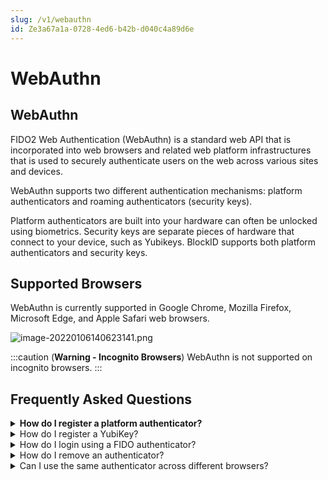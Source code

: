 ```yaml
---
slug: /v1/webauthn
id: Ze3a67a1a-0728-4ed6-b42b-d040c4a89d6e
---
```

# WebAuthn

## WebAuthn

FIDO2 Web Authentication (WebAuthn) is a standard web API that is incorporated into web browsers and related web platform infrastructures that is used to securely authenticate users on the web across various sites and devices. 

WebAuthn supports two different authentication mechanisms: platform authenticators and roaming authenticators (security keys). 

Platform authenticators are built into your hardware can often be unlocked using biometrics. Security keys are separate pieces of hardware that connect to your device, such as Yubikeys. BlockID supports both platform authenticators and security keys.   



## Supported Browsers

WebAuthn is currently supported in Google Chrome, Mozilla Firefox, Microsoft Edge, and Apple Safari web browsers.

![image-20220106140623141.png](https://cdn.document360.io/aeae7c88-d2f4-4a9c-bba9-c4f368260d78/Images/Documentation/image-20220106140623141.png)

:::caution (**Warning - Incognito Browsers**)
WebAuthn is not supported on incognito browsers. 
:::

## Frequently Asked Questions

<details>
<summary>
<b>How do I register a platform authenticator?</b>
</summary>

<br />
Users can register a platform authenticator from the BlockID Admin Portal.

- Select **My Profile** from the main menu dashboard

![image.png](https://cdn.document360.io/aeae7c88-d2f4-4a9c-bba9-c4f368260d78/Images/Documentation/image%2837%29.png)

- Select **Setup a platform authenticator**


- Review the instructions. Click **Use platform authenticator**

<img src="https://cdn.document360.io/aeae7c88-d2f4-4a9c-bba9-c4f368260d78/Images/Documentation/image-20220106145653786.png" />

- Enable permission in your browser

<img src="https://cdn.document360.io/aeae7c88-d2f4-4a9c-bba9-c4f368260d78/Images/Documentation/image-20220106150105108.png" />

- Enter a unique name and click **Done** 

<img src="https://cdn.document360.io/aeae7c88-d2f4-4a9c-bba9-c4f368260d78/Images/Documentation/image-20220106150725313.png" />

- The device associated as the platform authenticator will now be viewable under the **Devices** tab of your user profile


![image-20220106150952335.png](https://cdn.document360.io/aeae7c88-d2f4-4a9c-bba9-c4f368260d78/Images/Documentation/image-20220106150952335.png)
</details>

<details>
<summary>
How do I register a YubiKey?
</summary>

Users can register a security key from the BlockID Admin Portal.


- Select **My Profile** from the main menu dashboard

![image.png](https://cdn.document360.io/aeae7c88-d2f4-4a9c-bba9-c4f368260d78/Images/Documentation/image%2837%29.png)

- Select **Setup a security key**


-  Review the instructions. Select **Use Security Key**

<img src="https://cdn.document360.io/aeae7c88-d2f4-4a9c-bba9-c4f368260d78/Images/Documentation/image-20220106153945505.png" />

- Insert the YubiKey into a USB-port and touch the YubiKey to verify you are human

<img src="https://cdn.document360.io/aeae7c88-d2f4-4a9c-bba9-c4f368260d78/Images/Documentation/image-20220106154334237.png" />

-  Enter a unique name when prompted and click **Done** 

- The device associated with the security key will now be viewable under the **Devices** tab of your user profile

<img src="https://cdn.document360.io/aeae7c88-d2f4-4a9c-bba9-c4f368260d78/Images/Documentation/image-20220106155652517.png" />

</details>

<details>
<summary>
How do I login using a FIDO authenticator?
</summary>


:::tip (**Note:**)
Please setup a platform authenticator or security key for your account before continuing (see above for info on how)
::: 

- From the sign-in page, click **Username**. Enter your username and click **Next**

![image.png](https://cdn.document360.io/aeae7c88-d2f4-4a9c-bba9-c4f368260d78/Images/Documentation/image%2830%29.png)

- Select **Security Key** from the displayed menu 

![image.png](https://cdn.document360.io/aeae7c88-d2f4-4a9c-bba9-c4f368260d78/Images/Documentation/image%2831%29.png)


:::caution (**Note:**)
This option will only be available if a FIDO authenticator is associated with your account 
::: 

- Confirm the request on your device with biometric or a pin (platform authenticators) or by tapping the device (security keys) to complete the sign-in request

![image.png](https://cdn.document360.io/aeae7c88-d2f4-4a9c-bba9-c4f368260d78/Images/Documentation/image%2832%29.png)
</details>

<details>
<summary>
How do I remove an authenticator?
</summary>

Users can remove a FIDO authenticator from the BlockID Admin Portal.  

- Login using the account associated with the FIDO authenticator

- Select **My Profile** from the main menu dashboard. Your devices will be displayed

![image.png](https://cdn.document360.io/aeae7c88-d2f4-4a9c-bba9-c4f368260d78/Images/Documentation/image%2834%29.png)


- Click the **trash icon** of the authenticator you wish to remove, located to the right of the device name, in the Actions column 

- Click **Remove** to finalize the removal of the authenticator

![image.png](https://cdn.document360.io/aeae7c88-d2f4-4a9c-bba9-c4f368260d78/Images/Documentation/image%2835%29.png)
</details>

<details>
<summary>
Can I use the same authenticator across different browsers?
</summary>


If you register an authenticator on a browser, you can use another browser to use the same authenticator.

This feature is currently not supported on Mac due to OS limitations.

</details>





